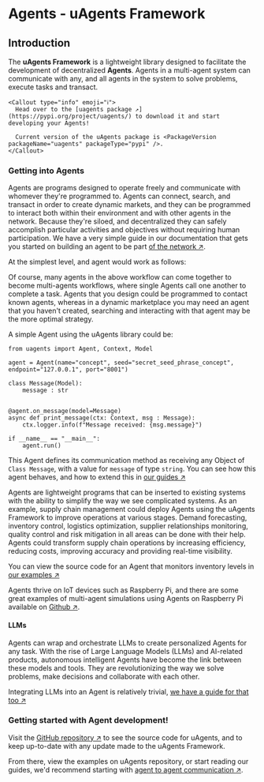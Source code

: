 
# Agents - uAgents Framework

## Introduction

The **uAgents Framework** is a lightweight library designed to facilitate the development of decentralized **Agents**. Agents in a multi-agent system can communicate with any, and all agents in the system to solve problems, execute tasks and transact.

    <Callout type="info" emoji="ℹ️">
      Head over to the [uagents package ↗️](https://pypi.org/project/uagents/) to download it and start developing your Agents!

      Current version of the uAgents package is <PackageVersion packageName="uagents" packageType="pypi" />.
    </Callout>


### Getting into Agents

Agents are programs designed to operate freely and communicate with whomever they're programmed to. Agents can connect, search, and transact in order to create dynamic markets, and they can be programmed to interact both within their environment and with other agents in the network. Because they're siloed, and decentralized they can safely accomplish particular activities and objectives without requiring human participation. We have a very simple guide in our documentation that gets you started on building an agent to be part [of the network ↗️](/guides/agents/getting-started/create-a-uagent).


At the simplest level, and agent would work as follows: 

<ImageByTheme
  darkSrc={communication}
  lightSrc={communication}
  alt="HighLevel-Diagram"
/>



Of course, many agents in the above workflow can come together to become multi-agents workflows, where single Agents call one another to complete a task. Agents that you design could be programmed to contact known agents, whereas in a dynamic marketplace you may need an agent that you haven't created, searching and interacting with that agent may be the more optimal strategy.



A simple Agent using the uAgents library could be: 

```
from uagents import Agent, Context, Model
 
agent = Agent(name="concept", seed="secret_seed_phrase_concept", endpoint="127.0.0.1", port="8001")

class Message(Model):
    message : str

 
@agent.on_message(model=Message)
async def print_message(ctx: Context, msg : Message):
    ctx.logger.info(f"Message received: {msg.message}")
 
if __name__ == "__main__":
    agent.run()
```

This Agent defines its communication method as receiving any Object of `Class Message`, with a value for `message` of type `string`. You can see how this agent behaves, and how to extend this in [our guides ↗️](/guides)


Agents are lightweight programs that can be inserted to existing systems with the ability to simplify the way we see complicated systems. As an example, supply chain management could deploy Agents using the uAgents Framework to improve operations at various stages. Demand forecasting, inventory control, logistics optimization, supplier relationships monitoring, quality control and risk mitigation in all areas can be done with their help. Agents could transform supply chain operations by increasing efficiency, reducing costs, improving accuracy and providing real-time visibility.

You can view the source code for an Agent that monitors inventory levels in [our examples ↗️](https://github.com/fetchai/uAgent-Examples/blob/main/3-applications/inventory-monitoring/src/main.py)

Agents thrive on IoT devices such as Raspberry Pi, and there are some great examples of multi-agent simulations using Agents on Raspberry Pi available on [Github ↗️](https://github.com/Agents-Lab/sensor-agent).


#### LLMs

Agents can wrap and orchestrate LLMs to create personalized Agents for any task. With the rise of Large Language Models (LLMs) and AI-related products, autonomous intelligent Agents have become the link between these models and tools. They are revolutionizing the way we solve problems, make decisions and collaborate with each other.

Integrating LLMs into an Agent is relatively trivial, [we have a guide for that too ↗️](/guides/agents/intermediate/langchain-rag-agent)


### Getting started with Agent development!

Visit the [GitHub repository ↗️](https://github.com/fetchai/uAgents) to see the source code for uAgents, and to keep up-to-date with any update made to the uAgents Framework.

From there, view the examples on uAgents repository, or start reading our guides, we'd recommend starting with [agent to agent communication ↗️](/guides/agents/intermediate/communicating-with-other-agents).
